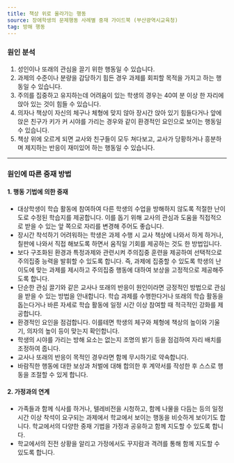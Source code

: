 ```yaml
---
title: 책상 위로 올라가는 행동
source: 장애학생의 문제행동 사례별 중재 가이드북 (부산광역시교육청)
tag: 방해 행동
---
```


### 원인 분석

1. 성인이나 또래의 관심을 끌기 위한 행동일 수 있습니다.
2. 과제의 수준이나 분량을 감당하기 힘든 경우 과제를 회피할 목적을 가지고 하는 행동일 수 있습니다.
3. 주의를 집중하고 유지하는데 어려움이 있는 학생의 경우는 40여 분 이상 한 자리에 앉아 있는 것이 힘들 수 있습니다.
4. 의자나 책상이 자신의 체구나 체형에 맞지 않아 장시간 앉아 있기 힘들다거나 앞에 앉은 친구가 키가 커 시야를 가리는 경우와 같이 환경적인 요인으로 보이는 행동일 수 있습니다.
5. 책상 위에 오르게 되면 교사와 친구들이 모두 쳐다보고, 교사가 당황하거나 흥분하며 제지하는 반응이 재미있어 하는 행동일 수 있습니다.

---

### 원인에 따른 중재 방법

#### 1. 행동 기법에 의한 중재

- 대상학생이 학습 활동에 참여하여 다른 학생의 수업을 방해하지 않도록 적절한 난이도로 수정된 학습지를 제공합니다. 이를 돕기 위해 교사의 관심과 도움을 직접적으로 받을 수 있는 앞 쪽으로 자리를 변경해 주어도 좋습니다.
- 장시간 착석하기 어려워하는 학생은 과제 수행 시 교사 책상에 나와서 하게 하거나, 칠판에 나와서 직접 해보도록 하면서 움직일 기회를 제공하는 것도 한 방법입니다.
- 보다 구조화된 환경과 특정과제와 관련시켜 주의집중 훈련을 제공하여 선택적으로 주의집중 능력을 발휘할 수 있도록 합니다. 즉, 과제에 집중할 수 있도록 학생의 난이도에 맞는 과제를 제시하고 주의집중 행동에 대하여 보상을 고정적으로 제공해주도록 합니다.
- 단순한 관심 끌기와 같은 교사나 또래의 반응이 원인이라면 긍정적인 방법으로 관심을 받을 수 있는 방법을 안내합니다. 학습 과제를 수행한다거나 또래의 학습 활동을 돕는다거나 바른 자세로 학습 활동에 일정 시간 이상 참여할 때 적극적인 강화를 제공합니다.
- 환경적인 요인을 점검합니다. 이를테면 학생의 체구와 체형에 책상의 높이와 기울기, 의자의 높이 등이 맞는지 확인합니다.
- 학생의 시야를 가리는 방해 요소는 없는지 조명의 밝기 등을 점검하여 자리 배치를 조정하여 줍니다.
- 교사나 또래의 반응이 목적인 경우라면 함께 무시하기로 약속합니다.
- 바람직한 행동에 대한 보상과 처벌에 대해 합의한 후 계약서를 작성한 후 스스로 행동을 조절할 수 있게 합니다.

#### 2. 가정과의 연계

- 가족들과 함께 식사를 하거나, 텔레비전을 시청하고, 함께 나물을 다듬는 등의 일정 시간 이상 착석이 요구되는 과제에서 학교에서 보이는 행동을 비슷하게 보이기도 합니다. 학교에서의 다양한 중재 기법을 가정과 공유하고 함께 지도할 수 있도록 합니다.
- 학교에서의 진전 상황을 알리고 가정에서도 꾸지람과 격려를 통해 함께 지도할 수 있도록 합니다.
